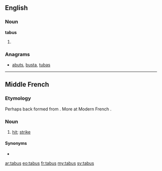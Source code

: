 ==English==

===Noun===
'''tabus'''

# {{plural of|tabu}}

===Anagrams===
* [[abuts#English|abuts]], [[busta#English|busta]], [[tubas#English|tubas]]

----

==Middle French==

===Etymology===
Perhaps back formed from {{term|tabuster|lang=frm}}. More at Modern French {{term|tabac|lang=fr}}.

===Noun===
{{frm-noun|m|pl=tabus}}

# [[hit]]; [[strike]]

====Synonyms====
* {{l/frm|coup}}

[[ar:tabus]]
[[eo:tabus]]
[[fr:tabus]]
[[my:tabus]]
[[sv:tabus]]